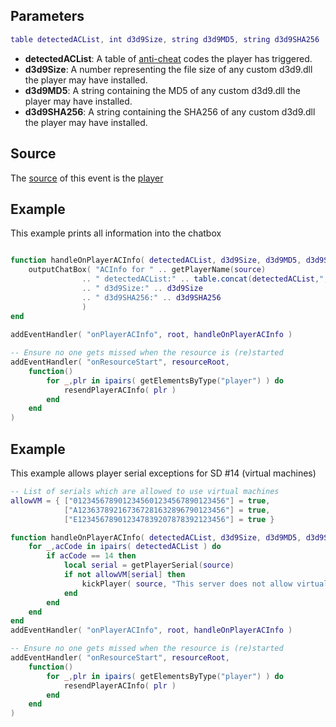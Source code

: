  
{{Server event}}
{{New items|3.0152|1.5.1-7633|
This event is triggered when a player trips anti-cheat detections.
}}
{{Note|Any resource using this event should call [[/resendPlayerACInfo.md|resendPlayerACInfo]] for each player in [[/onResourceStart.md|onResourceStart]]}}
==Parameters==
<syntaxhighlight lang="lua">
table detectedACList, int d3d9Size, string d3d9MD5, string d3d9SHA256
</syntaxhighlight> 

*'''detectedACList''': A table of [[/Anti-cheat_guide.md|anti-cheat]] codes the player has triggered.
*'''d3d9Size''': A number representing the file size of any custom d3d9.dll the player may have installed. 
*'''d3d9MD5''': A string containing the MD5 of any custom d3d9.dll the player may have installed.
*'''d3d9SHA256''': A string containing the SHA256 of any custom d3d9.dll the player may have installed.

==Source==
The [[/event_system#Event_source.md|source]] of this event is the [[/player.md|player]]

==Example== 
This example prints all information into the chatbox
<syntaxhighlight lang="lua">

function handleOnPlayerACInfo( detectedACList, d3d9Size, d3d9MD5, d3d9SHA256 )
    outputChatBox( "ACInfo for " .. getPlayerName(source)
                .. " detectedACList:" .. table.concat(detectedACList,",")
                .. " d3d9Size:" .. d3d9Size
                .. " d3d9SHA256:" .. d3d9SHA256
                )
end
	
addEventHandler( "onPlayerACInfo", root, handleOnPlayerACInfo )

-- Ensure no one gets missed when the resource is (re)started
addEventHandler( "onResourceStart", resourceRoot,
    function()
        for _,plr in ipairs( getElementsByType("player") ) do
            resendPlayerACInfo( plr )
        end
    end
)
</syntaxhighlight>

==Example== 
This example allows player serial exceptions for SD #14 (virtual machines)
<syntaxhighlight lang="lua">
-- List of serials which are allowed to use virtual machines
allowVM = { ["0123456789012345601234567890123456"] = true,
            ["A123637892167367281632896790123456"] = true,
            ["E123456789012347839207878392123456"] = true }

function handleOnPlayerACInfo( detectedACList, d3d9Size, d3d9MD5, d3d9SHA256 )
    for _,acCode in ipairs( detectedACList ) do
        if acCode == 14 then
            local serial = getPlayerSerial(source)
            if not allowVM[serial] then
                kickPlayer( source, "This server does not allow virtual machines." )
            end
        end
    end
end
addEventHandler( "onPlayerACInfo", root, handleOnPlayerACInfo )

-- Ensure no one gets missed when the resource is (re)started
addEventHandler( "onResourceStart", resourceRoot,
    function()
        for _,plr in ipairs( getElementsByType("player") ) do
            resendPlayerACInfo( plr )
        end
    end
)
</syntaxhighlight>

{{See also/Server event|Player events}}